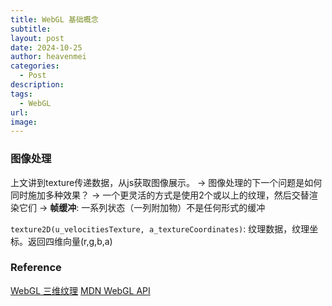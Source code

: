 ```yaml
---
title: WebGL 基础概念
subtitle: 
layout: post
date: 2024-10-25
author: heavenmei
categories:
  - Post
description: 
tags:
  - WebGL
url: 
image:
---
```

### 图像处理
上文讲到texture传递数据，从js获取图像展示。
-> 图像处理的下一个问题是如何同时施加多种效果？
-> 一个更灵活的方式是使用2个或以上的纹理，然后交替渲染它们
-> **帧缓冲**: 一系列状态（一列附加物）不是任何形式的缓冲



`texture2D(u_velocitiesTexture, a_textureCoordinates)`: 纹理数据，纹理坐标。返回四维向量(r,g,b,a)





###  Reference
[WebGL 三维纹理](https://webglfundamentals.org/webgl/lessons/zh_cn/webgl-3d-textures.html)
[MDN WebGL API](https://developer.mozilla.org/zh-CN/docs/Web/API/WebGL_API)